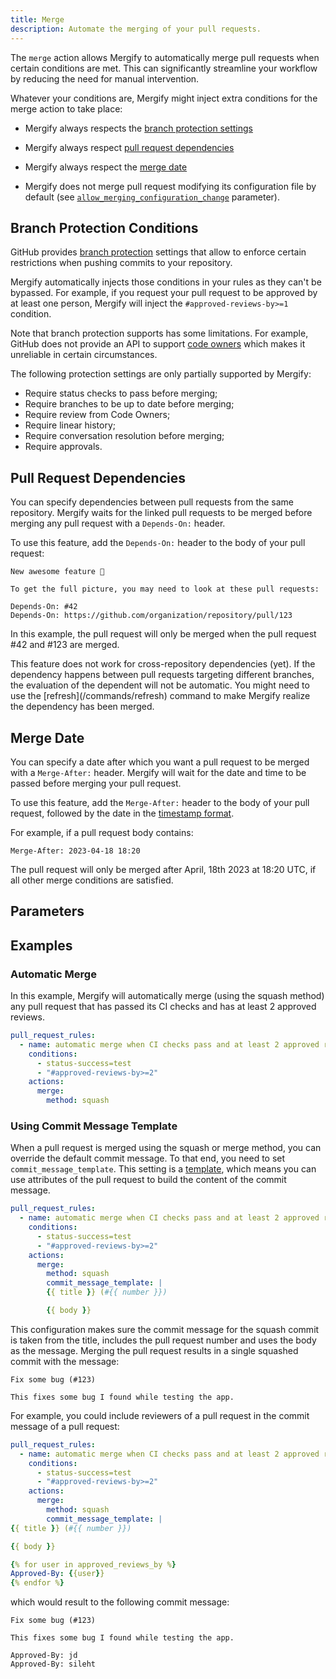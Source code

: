 ```yaml
---
title: Merge
description: Automate the merging of your pull requests.
---
```



The `merge` action allows Mergify to automatically merge pull requests when
certain conditions are met. This can significantly streamline your workflow by
reducing the need for manual intervention.

Whatever your conditions are, Mergify might inject extra conditions for the
merge action to take place:

- Mergify always respects the [branch protection settings](merge#branch-protection-conditions)

- Mergify always respect [pull request dependencies](merge#pull-request-dependencies)

- Mergify always respect the [merge date](merge#merge-date)

- Mergify does not merge pull request modifying its configuration file by
  default (see [`allow_merging_configuration_change`](merge#parameters)
  parameter).

## Branch Protection Conditions

GitHub provides [branch
protection](https://docs.github.com/en/repositories/configuring-branches-and-merges-in-your-repository/managing-protected-branches/about-protected-branches)
settings that allow to enforce certain restrictions when pushing commits to
your repository.

Mergify automatically injects those conditions in your rules as they can't be
bypassed. For example, if you request your pull request to be approved by at
least one person, Mergify will inject the `#approved-reviews-by>=1` condition.

<Screenshot src={branchProtectionConditionsScreenshot} alt="Mergify Branch Protection Condition Injection" />

Note that branch protection supports has some limitations. For example, GitHub
does not provide an API to support [code
owners](https://docs.github.com/en/repositories/managing-your-repositorys-settings-and-features/customizing-your-repository/about-code-owners)
which makes it unreliable in certain circumstances.

The following protection settings are only partially supported by Mergify:

- Require status checks to pass before merging;
- Require branches to be up to date before merging;
- Require review from Code Owners;
- Require linear history;
- Require conversation resolution before merging;
- Require approvals.

## Pull Request Dependencies

You can specify dependencies between pull requests from the same repository.
Mergify waits for the linked pull requests to be merged before merging any pull
request with a `Depends-On:` header.

To use this feature, add the `Depends-On:` header to the body of your pull
request:

```text
New awesome feature 🎉

To get the full picture, you may need to look at these pull requests:

Depends-On: #42
Depends-On: https://github.com/organization/repository/pull/123
```

In this example, the pull request will only be merged when the pull request #42
and #123 are merged.

<Warning>
  This feature does not work for cross-repository dependencies (yet).
</Warning>

<Warning>
  If the dependency happens between pull requests targeting different branches,
  the evaluation of the dependent will not be automatic. You might need to use
  the [refresh](/commands/refresh) command to make Mergify realize the
  dependency has been merged.
</Warning>

## Merge Date

You can specify a date after which you want a pull request to be merged with a
`Merge-After:` header. Mergify will wait for the date and time to be passed
before merging your pull request.

To use this feature, add the `Merge-After:` header to the body of your pull
request, followed by the date in the [timestamp
format](../../configuration/data-types#timestamp).

For example, if a pull request body contains:

```text
Merge-After: 2023-04-18 18:20
```

The pull request will only be merged after April, 18th 2023 at 18:20 UTC, if
all other merge conditions are satisfied.

## Parameters

<ActionOptionsTable action="merge" />

## Examples

### Automatic Merge

In this example, Mergify will automatically merge (using the squash method) any
pull request that has passed its CI checks and has at least 2 approved reviews.

```yaml
pull_request_rules:
  - name: automatic merge when CI checks pass and at least 2 approved reviews
    conditions:
      - status-success=test
      - "#approved-reviews-by>=2"
    actions:
      merge:
        method: squash
```

### Using Commit Message Template

When a pull request is merged using the squash or merge method, you can
override the default commit message. To that end, you need to set
`commit_message_template`. This setting is a
[template](../../configuration/data-types#template), which means you can use
attributes of the pull request to build the content of the commit message.

```yaml
pull_request_rules:
  - name: automatic merge when CI checks pass and at least 2 approved reviews
    conditions:
      - status-success=test
      - "#approved-reviews-by>=2"
    actions:
      merge:
        method: squash
        commit_message_template: |
        {{ title }} (#{{ number }})

        {{ body }}
```

This configuration makes sure the commit message for the squash commit is taken
from the title, includes the pull request number and uses the body as the
message. Merging the pull request results in a single squashed commit with the
message:

```text
Fix some bug (#123)

This fixes some bug I found while testing the app.
```

For example, you could include reviewers of a pull request in the commit
message of a pull request:

```yaml
pull_request_rules:
  - name: automatic merge when CI checks pass and at least 2 approved reviews
    conditions:
      - status-success=test
      - "#approved-reviews-by>=2"
    actions:
      merge:
        method: squash
        commit_message_template: |
{{ title }} (#{{ number }})

{{ body }}

{% for user in approved_reviews_by %}
Approved-By: {{user}}
{% endfor %}
```

which would result to the following commit message:

```text
Fix some bug (#123)

This fixes some bug I found while testing the app.

Approved-By: jd
Approved-By: sileht
```
